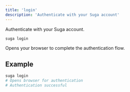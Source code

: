 ```yaml
---
title: 'login'
description: 'Authenticate with your Suga account'
---
```


Authenticate with your Suga account.

```bash
suga login
```

Opens your browser to complete the authentication flow.

## Example

```bash
suga login
# Opens browser for authentication
# Authentication successful
```